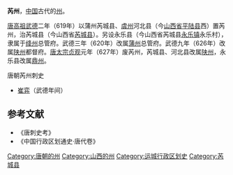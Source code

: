 '''芮州'''，[[中国|中国]]古代的[[州|州]]。

[[唐高祖|唐高祖]][[武德|武德]]二年（619年）以蒲州芮城县、[[虞州|虞州]]河北县（今[[山西省|山西省]][[平陆县|平陆县]]西）置芮州，治芮城县（今山西省[[芮城县|芮城县]]）。另设永乐县（今山西省芮城县[[永乐镇|永乐镇]]永乐村），隶属于[[绛州|绛州]]总管府。武德三年（620年）改属[[蒲州|蒲州]]总管府。武德九年（626年）改属[[陕州|陕州]]都督府。[[唐太宗|唐太宗]][[贞观_(唐朝)|贞观]]元年（627年）废芮州，芮城县、河北县改属[[陕州|陕州]]，永乐县改属[[鼎州|鼎州]]。
;唐朝芮州刺史
*[[崔弈|崔弈]]（武德年间）
==参考文献==
*《唐刺史考》
*《中国行政区划通史·唐代卷》
{{DEFAULTSORT:R}}
[[Category:唐朝的州|Category:唐朝的州]]
[[Category:山西的州|Category:山西的州]] 
[[Category:运城行政区划史|Category:运城行政区划史]]
[[Category:芮城县|Category:芮城县]]